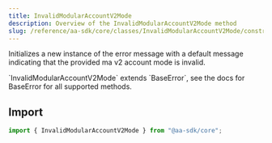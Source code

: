 ```yaml
---
title: InvalidModularAccountV2Mode
description: Overview of the InvalidModularAccountV2Mode method
slug: /reference/aa-sdk/core/classes/InvalidModularAccountV2Mode/constructor
---
```



Initializes a new instance of the error message with a default message indicating that the provided ma v2 account mode is invalid.

<Note>
  `InvalidModularAccountV2Mode` extends `BaseError`, see the docs for BaseError
  for all supported methods.
</Note>

## Import

```ts
import { InvalidModularAccountV2Mode } from "@aa-sdk/core";
```
